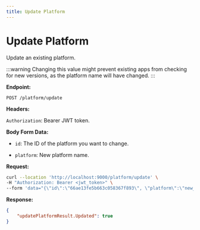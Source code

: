 ```yaml
---
title: Update Platform
---
```


# Update Platform

Update an existing platform.

:::warning
Changing this value might prevent existing apps from checking for new versions, as the platform name will have changed.
:::

**Endpoint:**

`POST /platform/update`

**Headers:**

`Authorization`: Bearer JWT token.

**Body Form Data:**

- `id`: The ID of the platform you want to change.

- `platform`: New platform name.

**Request:**
```bash
curl --location 'http://localhost:9000/platform/update' \
-H "Authorization: Bearer <jwt_token>" \
--form 'data="{\"id\":\"66ae13fe5b663c058367f893\", \"platform\":\"new_name\"}"'
```

**Response:**

```json
{
    "updatePlatformResult.Updated": true
}
```
